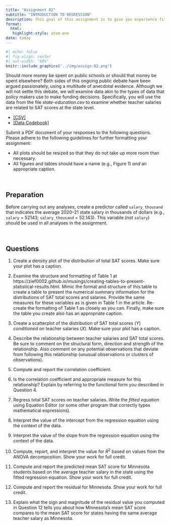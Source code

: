 ```yaml
---
title: "Assignment 02"
subtitle: "INTRODUCTION TO REGRESSION"
description: This goal of this assignment is to give you experience fitting and interpreting simple regression models. This assignment is worth 13 points. Each question is worth 1 point unless otherwise noted. <br /><br /> *Copyright EPSY 8251, 2024*
format:
  html:
   highlight-style: atom-one
date: today
---
```


```r
#| echo: false
#| fig-align: center
#| out-width: "60%"
knitr::include_graphics("../img/assign-02.png")
```


Should more money be spent on public schools or should that money be spent elsewhere? Both sides of this ongoing public debate have been argued passionately, using a multitude of anecdotal evidence. Although we will not settle this debate, we will examine data akin to the types of data that policy makers use to make funding decisions. Specifically, you will use the data from the file *state-education.csv* to examine whether teacher salaries are related to SAT scores at the state level.

- [[CSV]](https://raw.githubusercontent.com/zief0002/fantastic-enigma/main/data/state-education.csv)
- [[Data Codebook]](https://zief0002.github.io/fantastic-enigma/codebooks/state-education.html)


Submit a PDF document of your responses to the following questions. Please adhere to the following guidelines for further formatting your assignment:

- All plots should be resized so that they do not take up more room than necessary. 
- All figures and tables should have a name (e.g., Figure 1) *and* an appropriate caption.

<br />


## Preparation

Before carrying out any analyses, create a predictor called `salary_thousand` that indicates the average 2020--21 state salary in thousands of dollars (e.g., `salary` = 52143; `salary_thousand` = 52.143). This variable (not `salary`) should be used in all analyses in the assignment.

<br />


## Questions

1. Create a density plot of the distribution of total SAT scores. Make sure your plot has a caption.

2. Examine the structure and formatting of Table 1 at https://zief0002.github.io/musings/creating-tables-to-present-statistical-results.html. Mimic the format and structure of this table to create a table to present the numerical summary information for the distributions of SAT total scores and salaries. Provide the same measures for these variables as is given in Table 1 in the article. Re-create the formatting of Table 1 as closely as you can. Finally, make sure the table you create also has an appropriate caption.

3. Create a scatterplot of the distribution of SAT total scores (*Y*) *conditioned on* teacher salaries (*X*). Make sure your plot has a caption.

4. Describe the relationship between teacher salaries and SAT total scores. Be sure to comment on the structural form, direction and strength of the relationship. Also comment on any potential observations that deviate from following this relationship (unusual observations or clusters of observations).

5. Compute and report the correlation coefficient.

6. Is the correlation coefficient and appropriate measure for this relationship? Explain by referring to the functional form you described in Question 4.

7. Regress total SAT scores on teacher salaries. Write the *fitted equation* using Equation Editor (or some other program that correctly types mathematical expressions).

8. Interpret the value of the intercept from the regression equation using the context of the data.

9. Interpret the value of the slope from the regression equation using the context of the data.

10. Compute, report, and interpret the value for $R^2$ based on values from the ANOVA decomposition. Show your work for full credit.

11. Compute and report the predicted mean SAT score for Minnesota students based on the average teacher salary in the state using the fitted regression equation. Show your work for full credit.

12. Compute and report the residual for Minnesota. Show your work for full credit.

13. Explain what the sign and magnitude of the residual value you computed in Question 12 tells you about how Minnesota's mean SAT score compares to the mean SAT score for states having the same average teacher salary as Minnesota.


<br />
